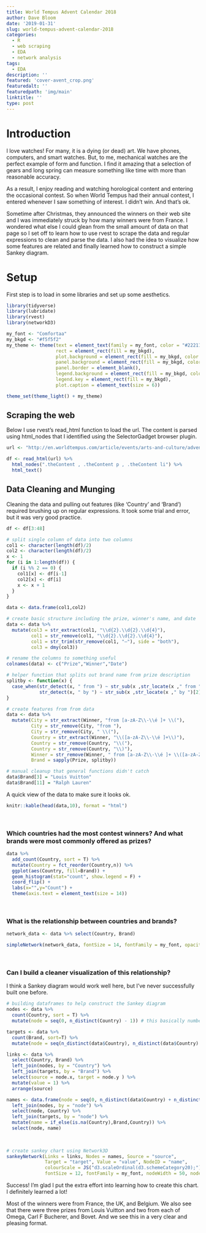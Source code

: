 ```yaml
---
title: World Tempus Advent Calendar 2018
author: Dave Bloom
date: '2019-01-31'
slug: world-tempus-advent-calendar-2018
categories:
  - R
  - web scraping
  - EDA
  - network analysis
tags:
  - EDA
description: ''
featured: 'cover-avent_crop.png'
featuredalt: ''
featuredpath: 'img/main'
linktitle: ''
type: post
---
```


# Introduction

I love watches! For many, it is a dying (or dead) art. We have phones, computers, and smart watches. But, to me, mechanical watches are the perfect example of form and function. I find it amazing that a selection of gears and long spring can measure something like time with more than reasonable accuracy. 

As a result, I enjoy reading and watching horological content and entering the occasional contest. So when World Tempus had their annual contest, I entered whenever I saw something of interest. I didn't win. And that's ok.

Sometime after Christmas, they announced the winners on their web site and I was immediately struck by how many winners were from France. I wondered what else I could glean from the small amount of data on that page so I set off to learn how to use rvest to scrape the data and regular expressions to clean and parse the data. I also had the idea to visualize how some features are related and finally learned how to construct a simple Sankey diagram. 

# Setup
First step is to load in some libraries and set up some aesthetics.

```r
library(tidyverse)
library(lubridate)
library(rvest)
library(networkD3)

my_font <- "Comfortaa"
my_bkgd <- "#f5f5f2"
my_theme <- theme(text = element_text(family = my_font, color = "#22211d"),
                  rect = element_rect(fill = my_bkgd), 
                  plot.background = element_rect(fill = my_bkgd, color = NA), 
                  panel.background = element_rect(fill = my_bkgd, color = NA), 
                  panel.border = element_blank(),
                  legend.background = element_rect(fill = my_bkgd, color = NA),
                  legend.key = element_rect(fill = my_bkgd),
                  plot.caption = element_text(size = 6))

theme_set(theme_light() + my_theme)

```


## Scraping the web
Below I use rvest's read_html function to load the url. The content is parsed using html_nodes that I identified using the SelectorGadget browser plugin. 

```r

url <- "http://en.worldtempus.com/article/events/arts-and-culture/advent-calendar-here-are-the-winners-26936.html?utm_source=Worldtempus+Concours+EN&utm_campaign=d835784c43-EMAIL_CAMPAIGN_2018_avent_gagnant_generale_EN&utm_medium=email&utm_term=0_1b496ba624-d835784c43-119672677"

df <- read_html(url) %>%
  html_nodes(".theContent , .theContent p , .theContent li") %>%
  html_text() 

```


## Data Cleaning and Munging
Cleaning the data and pulling out features (like 'Country' and 'Brand') required brushing up on regular expressions. It took some trial and error, but it was very good practice.

```r
df <- df[3:48] 

# split single column of data into two columns
col1 <- character(length(df)/2)
col2 <- character(length(df)/2)
x <- 1
for (i in 1:length(df)) {
  if (i %% 2 == 0) {
    col1[x] <- df[i-1]
    col2[x] <- df[i]
    x <- x + 1
  }
}

data <- data.frame(col1,col2)

# create basic structure including the prize, winner's name, and date
data <- data %>%
  mutate(col3 = str_extract(col1, "\\d{2}.\\d{2}.\\d{4}"),
         col1 = str_remove(col1, "\\d{2}.\\d{2}.\\d{4}"),
         col1 = str_trim(str_remove(col1, "–"), side = "both"),
         col3 = dmy(col3)) 

# rename the columns to something useful
colnames(data) <- c("Prize","Winner","Date")

# helper function that splits out brand name from prize description
splitby <- function(x) {
  case_when(str_detect(x, " from ") ~ str_sub(x ,str_locate(x ," from ")[2]+1), 
            str_detect(x, " by ") ~ str_sub(x ,str_locate(x ," by ")[2]+1))
}

# create features from from data 
data <- data %>%
  mutate(City = str_extract(Winner, "from [a-zA-Z\\-\\é ]+ \\("),
         City = str_remove(City, "from "),
         City = str_remove(City, " \\("),
         Country = str_extract(Winner, "\\([a-zA-Z\\-\\é ]+\\)"),
         Country = str_remove(Country, "\\("),
         Country = str_remove(Country, "\\)"),
         Winner = str_remove(Winner, " from [a-zA-Z\\-\\é ]+ \\([a-zA-Z\\-]+\\)"),
         Brand = sapply(Prize, splitby))

# manual cleanup that general functions didn't catch
data$Brand[3] = "Louis Vuitton"
data$Brand[11] = "Ralph Lauren"

```


A quick view of the data to make sure it looks ok.

```r

knitr::kable(head(data,10), format = "html")
```

</br>

### Which countries had the most contest winners? And what brands were most commonly offered as prizes?

```r
 
data %>%
  add_count(Country, sort = T) %>%
  mutate(Country = fct_reorder(Country,n)) %>%
  ggplot(aes(Country, fill=Brand)) +
  geom_histogram(stat="count", show.legend = F) +
  coord_flip() +
  labs(x="",y="Count") +
  theme(axis.text = element_text(size = 14))

```
</br>

### What is the relationship between countries and brands?

```r

network_data <- data %>% select(Country, Brand) 

simpleNetwork(network_data, fontSize = 14, fontFamily = my_font, opacity = 0.8, linkDistance = 100, charge = -10, zoom = F)

```
</br>

### Can I build a cleaner visualization of this relationship? 
I think a Sankey diagram would work well here, but I've never successfully built one before. 

```r

# building dataframes to help construct the Sankey diagram
nodes <- data %>%
  count(Country, sort = T) %>%
  mutate(node = seq(0, n_distinct(Country) - 1)) # this basically numbers each row 0 to 7

targets <- data %>%
  count(Brand, sort=T) %>%
  mutate(node = seq(n_distinct(data$Country), n_distinct(data$Country) + n_distinct(Brand) - 1)) # numbers rows 8 to 25

links <- data %>%
  select(Country, Brand) %>%
  left_join(nodes, by = "Country") %>%
  left_join(targets, by = "Brand") %>%
  select(source = node.x, target = node.y ) %>%
  mutate(value = 1) %>%
  arrange(source)

names <- data.frame(node = seq(0, n_distinct(data$Country) + n_distinct(data$Brand) - 1)) %>%
  left_join(nodes, by = "node") %>%
  select(node, Country) %>%
  left_join(targets, by = "node") %>%
  mutate(name = if_else(is.na(Country),Brand,Country)) %>%
  select(node, name) 
  
  
```


```r

# create sankey chart using Network3D
sankeyNetwork(Links = links, Nodes = names, Source = "source",
              Target = "target", Value = "value", NodeID = "name",
              colourScale = JS("d3.scaleOrdinal(d3.schemeCategory20);"),
              fontSize = 12, fontFamily = my_font, nodeWidth = 50, nodePadding	= 2)
```

Success! I'm glad I put the extra effort into learning how to create this chart. I definitely learned a lot!

Most of the winners were from France, the UK, and Belgium. We also see that there were three prizes from Louis Vuitton and two from each of Omega, Carl F Bucherer, and Bovet. And we see this in a very clear and pleasing format. 